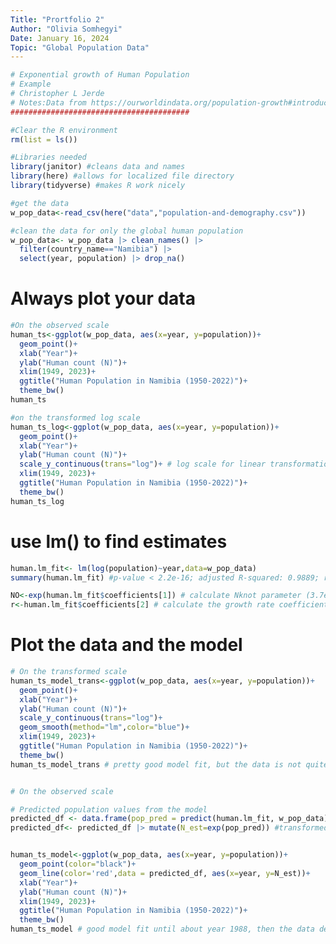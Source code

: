 ```yaml
---
Title: "Prortfolio 2"
Author: "Olivia Somhegyi"
Date: January 16, 2024
Topic: "Global Population Data"
---
```


```r
# Exponential growth of Human Population
# Example
# Christopher L Jerde
# Notes:Data from https://ourworldindata.org/population-growth#introduction
########################################
```


```r
#Clear the R environment
rm(list = ls())

#Libraries needed
library(janitor) #cleans data and names
library(here) #allows for localized file directory
library(tidyverse) #makes R work nicely

#get the data
w_pop_data<-read_csv(here("data","population-and-demography.csv"))

#clean the data for only the global human population
w_pop_data<- w_pop_data |> clean_names() |>
  filter(country_name=="Namibia") |> 
  select(year, population) |> drop_na()
```


# Always plot your data
```r
#On the observed scale
human_ts<-ggplot(w_pop_data, aes(x=year, y=population))+
  geom_point()+
  xlab("Year")+
  ylab("Human count (N)")+
  xlim(1949, 2023)+
  ggtitle("Human Population in Namibia (1950-2022)")+
  theme_bw()
human_ts

#on the transformed log scale
human_ts_log<-ggplot(w_pop_data, aes(x=year, y=population))+
  geom_point()+
  xlab("Year")+
  ylab("Human count (N)")+
  scale_y_continuous(trans="log")+ # log scale for linear transformation
  xlim(1949, 2023)+
  ggtitle("Human Population in Namibia (1950-2022)")+
  theme_bw()
human_ts_log
```


# use lm() to find estimates
```r
human.lm_fit<- lm(log(population)~year,data=w_pop_data)
summary(human.lm_fit) #p-value < 2.2e-16; adjusted R-squared: 0.9889; results indicate model is a good fit.

NO<-exp(human.lm_fit$coefficients[1]) # calculate Nknot parameter (3.7e-16)
r<-human.lm_fit$coefficients[2] # calculate the growth rate coefficient (0.0249)
```


# Plot the data and the model
```r
# On the transformed scale
human_ts_model_trans<-ggplot(w_pop_data, aes(x=year, y=population))+
  geom_point()+
  xlab("Year")+
  ylab("Human count (N)")+
  scale_y_continuous(trans="log")+
  geom_smooth(method="lm",color="blue")+
  xlim(1949, 2023)+
  ggtitle("Human Population in Namibia (1950-2022)")+
  theme_bw()
human_ts_model_trans # pretty good model fit, but the data is not quite linear


# On the observed scale

# Predicted population values from the model
predicted_df <- data.frame(pop_pred = predict(human.lm_fit, w_pop_data), year=w_pop_data$year)
predicted_df<- predicted_df |> mutate(N_est=exp(pop_pred)) #transformed back to observed population estimates


human_ts_model<-ggplot(w_pop_data, aes(x=year, y=population))+
  geom_point(color="black")+
  geom_line(color='red',data = predicted_df, aes(x=year, y=N_est))+
  xlab("Year")+
  ylab("Human count (N)")+
  xlim(1949, 2023)+
  ggtitle("Human Population in Namibia (1950-2022)")+
  theme_bw()
human_ts_model # good model fit until about year 1988, then the data deviates a bit from the model fit
```

